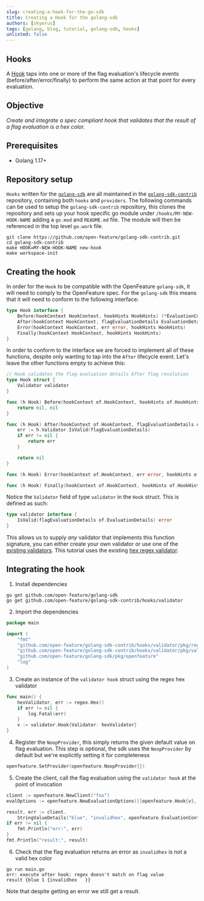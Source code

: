 ```yaml
---
slug: creating-a-hook-for-the-go-sdk
title: Creating a Hook for the golang-sdk
authors: [skyerus]
tags: [golang, blog, tutorial, golang-sdk, hooks]
unlisted: false
---
```


## Hooks

A [Hook](https://docs.openfeature.dev/docs/specification/sections/hooks) taps into one or more of the flag evaluation's
lifecycle events (before/after/error/finally) to perform the same action at that point for every evaluation.

## Objective

<i>Create and integrate a spec compliant hook that validates that the result of a flag evaluation is a hex color.</i>

## Prerequisites

- Golang 1.17+

## Repository setup

`Hooks` written for the [`golang-sdk`](https://github.com/open-feature/golang-sdk) are all maintained in the
[`golang-sdk-contrib`](https://github.com/open-feature/golang-sdk-contrib.git) repository, containing both `hooks` and `providers`.
The following commands can be used to setup the `golang-sdk-contrib` repository,
this clones the repository and sets up your hook specific go module under `/hooks/MY-NEW-HOOK-NAME`
adding a `go.mod` and `README.md` file. The module will then be referenced in the top level `go.work` file.
```
git clone https://github.com/open-feature/golang-sdk-contrib.git
cd golang-sdk-contrib
make HOOK=MY-NEW-HOOK-NAME new-hook
make workspace-init
```

## Creating the hook

In order for the `Hook` to be compatible with the OpenFeature `golang-sdk`, it will need to comply to the OpenFeature spec.
For the `golang-sdk` this means that it will need to conform to the following interface:

```go
type Hook interface {
	Before(hookContext HookContext, hookHints HookHints) (*EvaluationContext, error)
	After(hookContext HookContext, flagEvaluationDetails EvaluationDetails, hookHints HookHints) error
	Error(hookContext HookContext, err error, hookHints HookHints)
	Finally(hookContext HookContext, hookHints HookHints)
}
```

In order to conform to the interface we are forced to implement all of these functions, despite only wanting to tap into
the `After` lifecycle event. Let's leave the other functions empty to achieve this:

```go
// Hook validates the flag evaluation details After flag resolution
type Hook struct {
	Validator validator
}

func (h Hook) Before(hookContext of.HookContext, hookHints of.HookHints) (*of.EvaluationContext, error) {
	return nil, nil
}

func (h Hook) After(hookContext of.HookContext, flagEvaluationDetails of.EvaluationDetails, hookHints of.HookHints) error {
	err := h.Validator.IsValid(flagEvaluationDetails)
	if err != nil {
		return err
	}

	return nil
}

func (h Hook) Error(hookContext of.HookContext, err error, hookHints of.HookHints) {}

func (h Hook) Finally(hookContext of.HookContext, hookHints of.HookHints) {}
```

Notice the `Validator` field of type `validator` in the `Hook` struct. This is defined as such:

```go
type validator interface {
	IsValid(flagEvaluationDetails of.EvaluationDetails) error
}
```

This allows us to supply <i>any</i> validator that implements this function signature, you can either create your own validator
or use one of the [existing validators](https://github.com/open-feature/golang-sdk-contrib/hooks/validator).
This tutorial uses the existing [hex regex validator](https://github.com/open-feature/golang-sdk-contrib/hooks/validator/pkg/regex/hex.go).

## Integrating the hook

1. Install dependencies
```shell
go get github.com/open-feature/golang-sdk
go get github.com/open-feature/golang-sdk-contrib/hooks/validator
```

2. Import the dependencies
```go
package main

import (
    "fmt"
    "github.com/open-feature/golang-sdk-contrib/hooks/validator/pkg/regex"
    "github.com/open-feature/golang-sdk-contrib/hooks/validator/pkg/validator"
    "github.com/open-feature/golang-sdk/pkg/openfeature"
    "log"
)
```

3. Create an instance of the `validator hook` struct using the regex hex validator
```go
func main() {
	hexValidator, err := regex.Hex()
    if err != nil {
        log.Fatal(err)
    }
    v := validator.Hook{Validator: hexValidator}
}
```

4. Register the `NoopProvider`, this simply returns the given default value on flag evaluation.
This step is optional, the sdk uses the `NoopProvider` by default but we're explicitly setting it for completeness
```go
openfeature.SetProvider(openfeature.NoopProvider{})
```

5. Create the client, call the flag evaluation using the `validator hook` at the point of invocation

```go
client := openfeature.NewClient("foo")
evalOptions := openfeature.NewEvaluationOptions([]openfeature.Hook{v}, openfeature.HookHints{})

result, err := client.
    StringValueDetails("blue", "invalidhex", openfeature.EvaluationContext{}, evalOptions)
if err != nil {
    fmt.Println("err:", err)
}
fmt.Println("result:", result)
```

6. Check that the flag evaluation returns an error as `invalidhex` is not a valid hex color

```shell
go run main.go
err: execute after hook: regex doesn't match on flag value
result {blue 1 {invalidhex   }}
```
Note that despite getting an error we still get a result.
